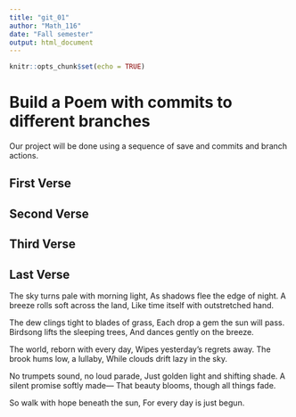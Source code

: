 ```yaml
---
title: "git_01"
author: "Math_116"
date: "Fall semester"
output: html_document
---
```


```r
knitr::opts_chunk$set(echo = TRUE)
```
# Build a Poem with commits to different branches
Our project will be done using a sequence of save and commits and branch actions.
<!-- Do not modify or change any text in "!--" bracketed areas such as this --- these are instructions to
you, if you change any of this the git program will notice it and compromise your git merging strategy !-->

## First Verse 
<!--Put the first five lines of a poem by Lewis Carrol in this section!-->

## Second Verse
<!--Put the first five lines of a poem by Robert Frost here!-->

## Third Verse
<!--Put the first two verses of The Walrus and the Carpenter here!-->

## Last Verse
<!--Put a short poem you created using chatGPT of 20 to 30 lines,here!-->
The sky turns pale with morning light,
As shadows flee the edge of night.
A breeze rolls soft across the land,
Like time itself with outstretched hand.

The dew clings tight to blades of grass,
Each drop a gem the sun will pass.
Birdsong lifts the sleeping trees,
And dances gently on the breeze.

The world, reborn with every day,
Wipes yesterday’s regrets away.
The brook hums low, a lullaby,
While clouds drift lazy in the sky.

No trumpets sound, no loud parade,
Just golden light and shifting shade.
A silent promise softly made—
That beauty blooms, though all things fade.

So walk with hope beneath the sun,
For every day is just begun.


